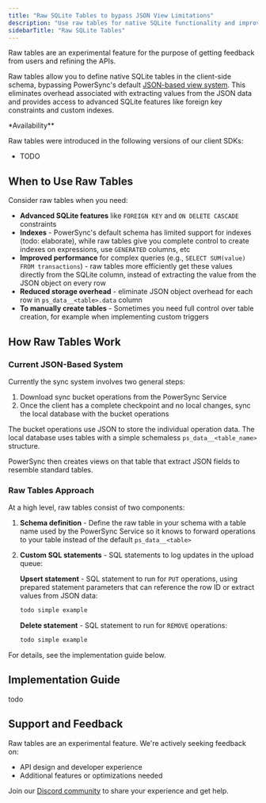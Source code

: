 ```yaml
---
title: "Raw SQLite Tables to bypass JSON View Limitations"
description: "Use raw tables for native SQLite functionality and improved performance."
sidebarTitle: "Raw SQLite Tables"
---
```


<Warning>
Raw tables are an experimental feature for the purpose of getting feedback from users and refining the APIs.
</Warning>

Raw tables allow you to define native SQLite tables in the client-side schema, bypassing PowerSync's default [JSON-based view system](/architecture/client-architecture#schema). This eliminates overhead associated with extracting values from the JSON data and provides access to advanced SQLite features like foreign key constraints and custom indexes.

<Note>
*Availability**

Raw tables were introduced in the following versions of our client SDKs:
- TODO
</Note>

## When to Use Raw Tables

Consider raw tables when you need:

- **Advanced SQLite features** like `FOREIGN KEY` and `ON DELETE CASCADE` constraints
- **Indexes** - PowerSync's default schema has limited support for indexes (todo: elaborate), while raw tables give you complete control to create indexes on expressions, use `GENERATED` columns, etc
- **Improved performance** for complex queries (e.g., `SELECT SUM(value) FROM transactions`) - raw tables more efficiently get these values directly from the SQLite column, instead of extracting the value from the JSON object on every row
- **Reduced storage overhead** - eliminate JSON object overhead for each row in `ps_data__<table>.data` column
- **To manually create tables** - Sometimes you need full control over table creation, for example when implementing custom triggers
  
## How Raw Tables Work

### Current JSON-Based System

Currently the sync system involves two general steps:

1. Download sync bucket operations from the PowerSync Service
2. Once the client has a complete checkpoint and no local changes, sync the local database with the bucket operations

The bucket operations use JSON to store the individual operation data. The local database uses tables with a simple schemaless `ps_data__<table_name>` structure.

PowerSync then creates views on that table that extract JSON fields to resemble standard tables.

### Raw Tables Approach

At a high level, raw tables consist of two components:

1. **Schema definition** - Define the raw table in your schema with a table name used by the PowerSync Service so it knows to forward operations to your table instead of the default `ps_data__<table>`

2. **Custom SQL statements** - SQL statements to log updates in the upload queue:

   **Upsert statement** - SQL statement to run for `PUT` operations, using prepared statement parameters that can reference the row ID or extract values from JSON data:
   ```sql
   todo simple example
   ```

   **Delete statement** - SQL statement to run for `REMOVE` operations:
   ```sql
   todo simple example
   ```

For details, see the implementation guide below.

## Implementation Guide

todo

## Support and Feedback

Raw tables are an experimental feature. We're actively seeking feedback on:

- API design and developer experience
- Additional features or optimizations needed

Join our [Discord community](https://discord.gg/powersync) to share your experience and get help.